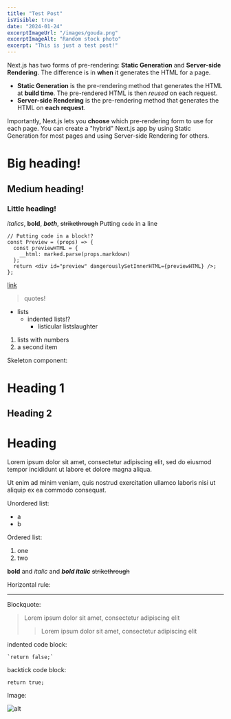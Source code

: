 ```yaml
---
title: "Test Post"
isVisible: true
date: "2024-01-24"
excerptImageUrl: "/images/gouda.png"
excerptImageAlt: "Random stock photo"
excerpt: "This is just a test post!"
---
```


Next.js has two forms of pre-rendering: **Static Generation** and **Server-side Rendering**. The difference is in **when** it generates the HTML for a page.

- **Static Generation** is the pre-rendering method that generates the HTML at **build time**. The pre-rendered HTML is then _reused_ on each request.
- **Server-side Rendering** is the pre-rendering method that generates the HTML on **each request**.

Importantly, Next.js lets you **choose** which pre-rendering form to use for each page. You can create a "hybrid" Next.js app by using Static Generation for most pages and using Server-side Rendering for others.

# Big heading!
## Medium heading!
### Little heading!
*italics*, **bold**, ***both***, ~~strikethrough~~
Putting `code` in a line
```
// Putting code in a block!?
const Preview = (props) => {
  const previewHTML = {
    __html: marked.parse(props.markdown)
  };
  return <div id="preview" dangerouslySetInnerHTML={previewHTML} />;
};
```
[link](#)
> quotes!
- lists
  - indented lists!?
    - listicular listslaughter
1. lists with numbers
2. a second item

Skeleton component:


<Skeleton />

# Heading 1
## Heading 2

Heading
============

Lorem ipsum dolor sit amet, consectetur adipiscing elit, sed do eiusmod tempor incididunt ut labore et dolore magna aliqua. 

Ut enim ad minim veniam, quis nostrud exercitation ullamco laboris nisi ut aliquip ex ea commodo consequat. 

Unordered list:

- a
- b

Ordered list:

1. one
2. two  

**bold** and *italic* and ***bold italic***
~~strikethrough~~

Horizontal rule:

*******

Blockquote:

> Lorem ipsum dolor sit amet, consectetur adipiscing elit
>
>> Lorem ipsum dolor sit amet, consectetur adipiscing elit

indented code block:

    `return false;`


backtick code block:

```
return true;
```

Image:

![alt](https://picsum.photos/200)